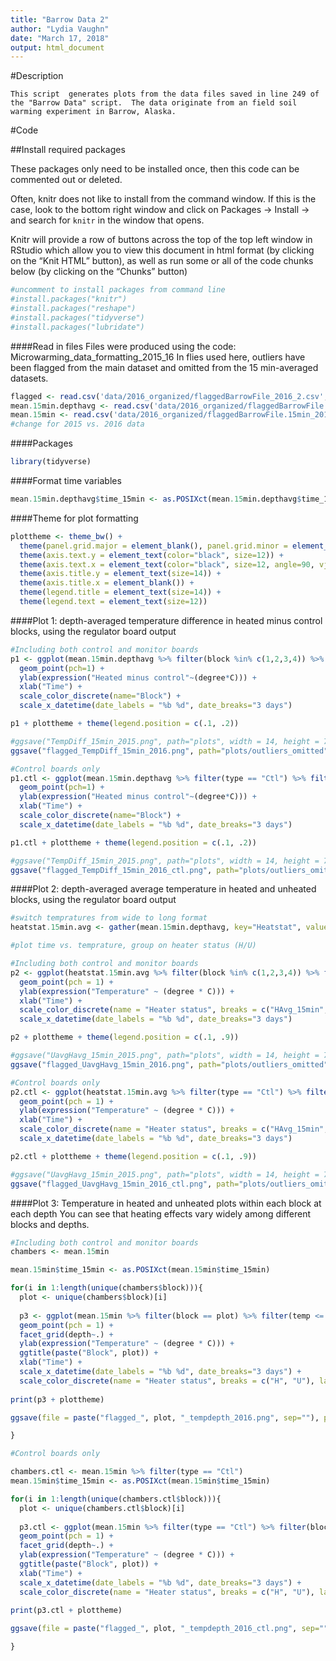```yaml
---
title: "Barrow Data 2"
author: "Lydia Vaughn"
date: "March 17, 2018"
output: html_document
---
```


#Description
```
This script  generates plots from the data files saved in line 249 of the "Barrow Data" script.  The data originate from an field soil warming experiment in Barrow, Alaska.
```
#Code

##Install required packages

These packages only need to be installed once, then this code can be commented out or deleted.

Often, knitr does not like to install from the command window. If this is the case, look to the bottom right window and click on Packages -> Install -> and search for `knitr` in the window that opens.  

Knitr will provide a row of buttons across the top of the top left window in RStudio which allow you to view this document in html format (by clicking on the "Knit HTML" button), as well as run some or all of the code chunks below (by clicking on the "Chunks" button)

```r
#uncomment to install packages from command line
#install.packages("knitr")
#install.packages("reshape")
#install.packages("tidyverse")
#install.packages("lubridate")
```

####Read in files
Files were produced using the code: Microwarming_data_formatting_2015_16
In flies used here, outliers have been flagged from the main dataset and omitted from the 15 min-averaged datasets.
```r
flagged <- read.csv('data/2016_organized/flaggedBarrowFile_2016_2.csv', stringsAsFactors=F) 
mean.15min.depthavg <- read.csv('data/2016_organized/flaggedBarrowFile.15min.avg_2016_2.csv', stringsAsFactors=F) 
mean.15min <- read.csv('data/2016_organized/flaggedBarrowFile.15min_2016_2.csv', stringsAsFactors=F) 
#change for 2015 vs. 2016 data
```

####Packages
```r
library(tidyverse)
```

####Format time variables
```r
mean.15min.depthavg$time_15min <- as.POSIXct(mean.15min.depthavg$time_15min)
```

####Theme for plot formatting
```r
plottheme <- theme_bw() + 
  theme(panel.grid.major = element_blank(), panel.grid.minor = element_blank(), panel.background = element_blank()) +
  theme(axis.text.y = element_text(color="black", size=12)) +
  theme(axis.text.x = element_text(color="black", size=12, angle=90, vjust=.5)) +
  theme(axis.title.y = element_text(size=14)) +
  theme(axis.title.x = element_blank()) +
  theme(legend.title = element_text(size=14)) +
  theme(legend.text = element_text(size=12)) 

```

####Plot 1: depth-averaged temperature difference in heated minus control blocks, using the regulator board output
```r
#Including both control and monitor boards
p1 <- ggplot(mean.15min.depthavg %>% filter(block %in% c(1,2,3,4)) %>% filter(TempDiff_15min<=20 & TempDiff_15min>=-10), aes(y=TempDiff_15min, x=time_15min, color=as.factor(as.character(block)))) +
  geom_point(pch=1) +
  ylab(expression("Heated minus control"~(degree*C))) +
  xlab("Time") +
  scale_color_discrete(name="Block") +
  scale_x_datetime(date_labels = "%b %d", date_breaks="3 days") 

p1 + plottheme + theme(legend.position = c(.1, .2)) 

#ggsave("TempDiff_15min_2015.png", path="plots", width = 14, height = 7, dpi = 300)
ggsave("flagged_TempDiff_15min_2016.png", path="plots/outliers_omitted", width = 14, height = 7, dpi = 300)

#Control boards only
p1.ctl <- ggplot(mean.15min.depthavg %>% filter(type == "Ctl") %>% filter(block %in% c(1,2,3,4)) %>% filter(TempDiff_15min<=20 & TempDiff_15min>=-10), aes(y=TempDiff_15min, x=time_15min, color=as.factor(as.character(block)))) +
  geom_point(pch=1) +
  ylab(expression("Heated minus control"~(degree*C))) +
  xlab("Time") +
  scale_color_discrete(name="Block") +
  scale_x_datetime(date_labels = "%b %d", date_breaks="3 days") 

p1.ctl + plottheme + theme(legend.position = c(.1, .2)) 

#ggsave("TempDiff_15min_2015.png", path="plots", width = 14, height = 7, dpi = 300)
ggsave("flagged_TempDiff_15min_2016_ctl.png", path="plots/outliers_omitted", width = 14, height = 7, dpi = 300)
```

####Plot 2: depth-averaged average temperature in heated and unheated blocks, using the regulator board output
```r
#switch tempratures from wide to long format
heatstat.15min.avg <- gather(mean.15min.depthavg, key="Heatstat", value="temp_15min", 5:6)

#plot time vs. temprature, group on heater status (H/U)

#Including both control and monitor boards
p2 <- ggplot(heatstat.15min.avg %>% filter(block %in% c(1,2,3,4)) %>% filter(temp_15min <= 15 & temp_15min >= -10), aes(y = temp_15min, x = time_15min, color = Heatstat)) +
  geom_point(pch = 1) +
  ylab(expression("Temperature" ~ (degree * C))) +
  xlab("Time") +
  scale_color_discrete(name = "Heater status", breaks = c("HAvg_15min", "UAvg_15min"), labels = c("Heated", "Unheated")) +
  scale_x_datetime(date_labels = "%b %d", date_breaks="3 days") 

p2 + plottheme + theme(legend.position = c(.1, .9))

#ggsave("UavgHavg_15min_2015.png", path="plots", width = 14, height = 7, dpi = 300)
ggsave("flagged_UavgHavg_15min_2016.png", path="plots/outliers_omitted", width = 14, height = 7, dpi = 300)

#Control boards only
p2.ctl <- ggplot(heatstat.15min.avg %>% filter(type == "Ctl") %>% filter(block %in% c(1,2,3,4)) %>% filter(temp_15min <= 15 & temp_15min >= -10), aes(y = temp_15min, x = time_15min, color = Heatstat)) +
  geom_point(pch = 1) +
  ylab(expression("Temperature" ~ (degree * C))) +
  xlab("Time") +
  scale_color_discrete(name = "Heater status", breaks = c("HAvg_15min", "UAvg_15min"), labels = c("Heated", "Unheated")) +
  scale_x_datetime(date_labels = "%b %d", date_breaks="3 days") 

p2.ctl + plottheme + theme(legend.position = c(.1, .9))

#ggsave("UavgHavg_15min_2015.png", path="plots", width = 14, height = 7, dpi = 300)
ggsave("flagged_UavgHavg_15min_2016_ctl.png", path="plots/outliers_omitted", width = 14, height = 7, dpi = 300)
```

####Plot 3: Temperature in heated and unheated plots within each block at each depth
You can see that heating effects vary widely among different blocks and depths.  
```r
#Including both control and monitor boards
chambers <- mean.15min 

mean.15min$time_15min <- as.POSIXct(mean.15min$time_15min)

for(i in 1:length(unique(chambers$block))){
  plot <- unique(chambers$block)[i]
  
  p3 <- ggplot(mean.15min %>% filter(block == plot) %>% filter(temp <= 15 & temp >= -10), aes(y = temp, x = time_15min, color = heatStat)) +
  geom_point(pch = 1) +
  facet_grid(depth~.) +
  ylab(expression("Temperature" ~ (degree * C))) +
  ggtitle(paste("Block", plot)) +
  xlab("Time") +
  scale_x_datetime(date_labels = "%b %d", date_breaks="3 days") +
  scale_color_discrete(name = "Heater status", breaks = c("H", "U"), labels = c("Heated", "Unheated")) 
  
print(p3 + plottheme)

ggsave(file = paste("flagged_", plot, "_tempdepth_2016.png", sep=""), path="plots/outliers_omitted", width = 8.5, height = 11, dpi = 300)

}

#Control boards only

chambers.ctl <- mean.15min %>% filter(type == "Ctl")
mean.15min$time_15min <- as.POSIXct(mean.15min$time_15min)

for(i in 1:length(unique(chambers.ctl$block))){
  plot <- unique(chambers.ctl$block)[i]
  
  p3.ctl <- ggplot(mean.15min %>% filter(type == "Ctl") %>% filter(block == plot) %>% filter(temp <= 15 & temp >= -10), aes(y = temp, x = time_15min, color = heatStat)) +
  geom_point(pch = 1) +
  facet_grid(depth~.) +
  ylab(expression("Temperature" ~ (degree * C))) +
  ggtitle(paste("Block", plot)) +
  xlab("Time") +
  scale_x_datetime(date_labels = "%b %d", date_breaks="3 days") +
  scale_color_discrete(name = "Heater status", breaks = c("H", "U"), labels = c("Heated", "Unheated")) 
  
print(p3.ctl + plottheme)

ggsave(file = paste("flagged_", plot, "_tempdepth_2016_ctl.png", sep=""), path="plots/outliers_omitted", width = 8.5, height = 11, dpi = 300)

}

```
